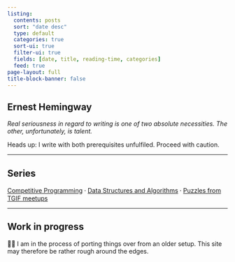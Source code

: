 ```yaml
---
listing:
  contents: posts
  sort: "date desc"
  type: default
  categories: true
  sort-ui: true
  filter-ui: true
  fields: [date, title, reading-time, categories]
  feed: true
page-layout: full
title-block-banner: false
---
```


:::{.callout-note appearance="simple" icon=false}
## Ernest Hemingway
_Real seriousness in regard to writing is one of two absolute necessities. The other, unfortunately, is talent._
:::

Heads up: I write with both prerequisites unfulfiled. Proceed with caution.

---


:::{.callout-tip appearance="simple" icon=false}
## Series
<a href="cp.html">Competitive Programming</a> ⸱ <a href="dsanotes.html">Data Structures and Algorithms</a> ⸱ <a href="tgif.html">Puzzles from TGIF meetups</a>
:::

---

:::{.callout-caution}
## Work in progress

👋🏽 I am in the process of porting things over from an older setup. This site may therefore be rather rough around the edges.
:::

<p>&nbsp;</p>

<style type="text/css">
  #custom-footer, #hyvor-talk-view{display:none;}
</style>